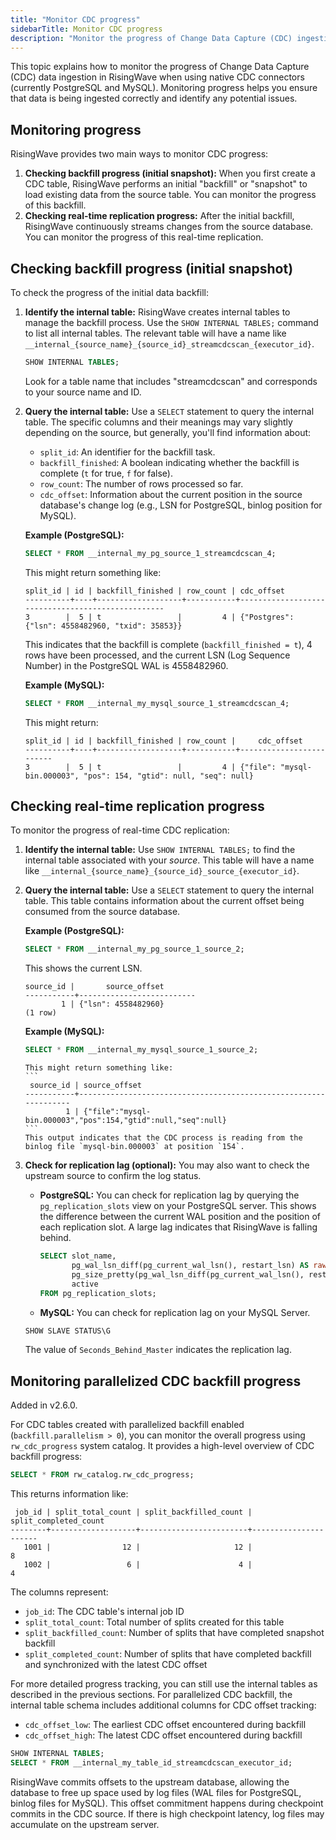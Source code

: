 ```yaml
---
title: "Monitor CDC progress"
sidebarTitle: Monitor CDC progress
description: "Monitor the progress of Change Data Capture (CDC) ingestion in RisingWave."
---
```


This topic explains how to monitor the progress of Change Data Capture (CDC) data ingestion in RisingWave when using native CDC connectors (currently PostgreSQL and MySQL).  Monitoring progress helps you ensure that data is being ingested correctly and identify any potential issues.

## Monitoring progress

RisingWave provides two main ways to monitor CDC progress:

1.  **Checking backfill progress (initial snapshot):** When you first create a CDC table, RisingWave performs an initial "backfill" or "snapshot" to load existing data from the source table. You can monitor the progress of this backfill.
2.  **Checking real-time replication progress:** After the initial backfill, RisingWave continuously streams changes from the source database.  You can monitor the progress of this real-time replication.

## Checking backfill progress (initial snapshot)

To check the progress of the initial data backfill:

1.  **Identify the internal table:** RisingWave creates internal tables to manage the backfill process. Use the `SHOW INTERNAL TABLES;` command to list all internal tables.  The relevant table will have a name like `__internal_{source_name}_{source_id}_streamcdcscan_{executor_id}`.

    ```sql
    SHOW INTERNAL TABLES;
    ```

    Look for a table name that includes "streamcdcscan" and corresponds to your source name and ID.

2.  **Query the internal table:**  Use a `SELECT` statement to query the internal table. The specific columns and their meanings may vary slightly depending on the source, but generally, you'll find information about:
    *   `split_id`:  An identifier for the backfill task.
    *   `backfill_finished`: A boolean indicating whether the backfill is complete (`t` for true, `f` for false).
    *   `row_count`: The number of rows processed so far.
    *   `cdc_offset`:  Information about the current position in the source database's change log (e.g., LSN for PostgreSQL, binlog position for MySQL).

    **Example (PostgreSQL):**

    ```sql
    SELECT * FROM __internal_my_pg_source_1_streamcdcscan_4;
    ```

    This might return something like:

    ```
    split_id | id | backfill_finished | row_count | cdc_offset
    ----------+----+-------------------+-----------+--------------------------------------------------
    3        |  5 | t                 |         4 | {"Postgres": {"lsn": 4558482960, "txid": 35853}}
    ```

    This indicates that the backfill is complete (`backfill_finished = t`), 4 rows have been processed, and the current LSN (Log Sequence Number) in the PostgreSQL WAL is 4558482960.

    **Example (MySQL):**
     ```sql
     SELECT * FROM __internal_my_mysql_source_1_streamcdcscan_4;
     ```
    This might return:
    ```
    split_id | id | backfill_finished | row_count |     cdc_offset
    ----------+----+-------------------+-----------+-------------------------
    3        |  5 | t                 |         4 | {"file": "mysql-bin.000003", "pos": 154, "gtid": null, "seq": null}
    ```

## Checking real-time replication progress

To monitor the progress of real-time CDC replication:

1.  **Identify the internal table:**  Use `SHOW INTERNAL TABLES;` to find the internal table associated with your *source*. This table will have a name like `__internal_{source_name}_{source_id}_source_{executor_id}`.

2.  **Query the internal table:**  Use a `SELECT` statement to query the internal table. This table contains information about the current offset being consumed from the source database.

    **Example (PostgreSQL):**

    ```sql
    SELECT * FROM __internal_my_pg_source_1_source_2;
    ```
    This shows the current LSN.
    ```
    source_id |       source_offset
    -----------+--------------------------
            1 | {"lsn": 4558482960}
    (1 row)
    ```

    **Example (MySQL):**
       ```sql
       SELECT * FROM __internal_my_mysql_source_1_source_2;
       ```
        This might return something like:
        ```
         source_id | source_offset
        -----------+-----------------------------------------------------------------
                 1 | {"file":"mysql-bin.000003","pos":154,"gtid":null,"seq":null}
        ```
        This output indicates that the CDC process is reading from the binlog file `mysql-bin.000003` at position `154`.

3. **Check for replication lag (optional):**
   You may also want to check the upstream source to confirm the log status.

    *   **PostgreSQL:** You can check for replication lag by querying the `pg_replication_slots` view on your PostgreSQL server.  This shows the difference between the current WAL position and the position of each replication slot.  A large lag indicates that RisingWave is falling behind.
        ```sql
        SELECT slot_name,
               pg_wal_lsn_diff(pg_current_wal_lsn(), restart_lsn) AS raw,
               pg_size_pretty(pg_wal_lsn_diff(pg_current_wal_lsn(), restart_lsn)) AS replicationSlotLag,
               active
        FROM pg_replication_slots;
        ```

    * **MySQL:** You can check for replication lag on your MySQL Server.
     ```sql
    SHOW SLAVE STATUS\G
     ```
    The value of `Seconds_Behind_Master` indicates the replication lag.

## Monitoring parallelized CDC backfill progress

<Note>
Added in v2.6.0.
</Note>

For CDC tables created with parallelized backfill enabled (`backfill.parallelism > 0`), you can monitor the overall progress using `rw_cdc_progress` system catalog. It provides a high-level overview of CDC backfill progress:

```sql
SELECT * FROM rw_catalog.rw_cdc_progress;
```

This returns information like:

```
 job_id | split_total_count | split_backfilled_count | split_completed_count
--------+-------------------+------------------------+----------------------
   1001 |                12 |                     12 |                     8
   1002 |                 6 |                      4 |                     4
```

The columns represent:
- `job_id`: The CDC table's internal job ID
- `split_total_count`: Total number of splits created for this table
- `split_backfilled_count`: Number of splits that have completed snapshot backfill  
- `split_completed_count`: Number of splits that have completed backfill and synchronized with the latest CDC offset


For more detailed progress tracking, you can still use the internal tables as described in the previous sections. For parallelized CDC backfill, the internal table schema includes additional columns for CDC offset tracking:

- `cdc_offset_low`: The earliest CDC offset encountered during backfill
- `cdc_offset_high`: The latest CDC offset encountered during backfill

```sql
SHOW INTERNAL TABLES;
SELECT * FROM __internal_my_table_id_streamcdcscan_executor_id;
```

<Note>
RisingWave commits offsets to the upstream database, allowing the database to free up space used by log files (WAL files for PostgreSQL, binlog files for MySQL). This offset commitment happens during checkpoint commits in the CDC source. If there is high checkpoint latency, log files may accumulate on the upstream server.
</Note>